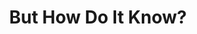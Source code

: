 ---
title: "But How Do It Know?"
bookCover: "/assets/book-covers/but-how-do-it-know.jpg"
bookAuthor: "J. Clark Scott"
rating: 5
done: false
tags: []
summary: false
detailedNotes: false
amazonLink: ""
amazonAffiliateLink: ""
---